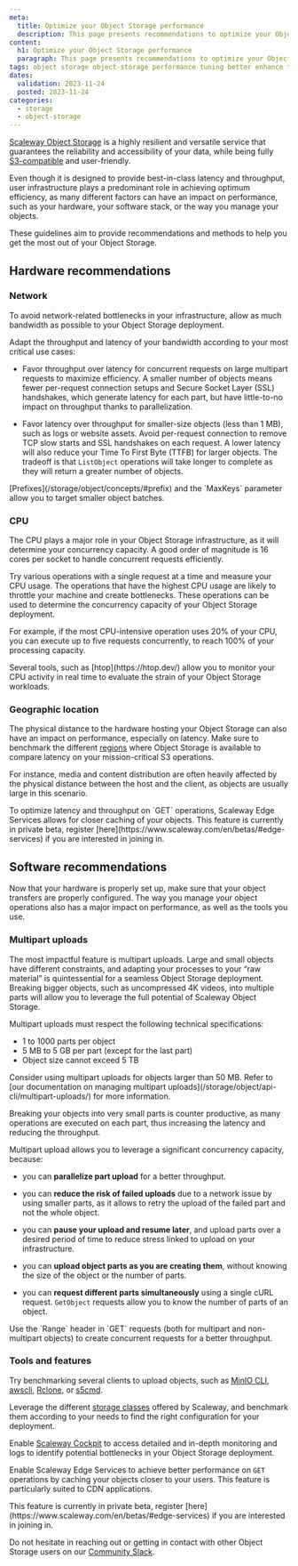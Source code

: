```yaml
---
meta:
  title: Optimize your Object Storage performance
  description: This page presents recommendations to optimize your Object Storage performance.
content:
  h1: Optimize your Object Storage performance
  paragraph: This page presents recommendations to optimize your Object Storage performance.
tags: object storage object-storage performance tuning better enhance throughput latency optimize
dates:
  validation: 2023-11-24
  posted: 2023-11-24
categories:
  - storage
  - object-storage
---
```


[Scaleway Object Storage](/storage/object/concepts/#object-storage) is a highly resilient and versatile service that guarantees the reliability and accessibility of your data, while being fully [S3-compatible](/storage/object/concepts/#s3) and user-friendly.

Even though it is designed to provide best-in-class latency and throughput, user infrastructure plays a predominant role in achieving optimum efficiency, as many different factors can have an impact on performance, such as your hardware, your software stack, or the way you manage your objects.

These guidelines aim to provide recommendations and methods to help you get the most out of your Object Storage.

## Hardware recommendations

### Network

To avoid network-related bottlenecks in your infrastructure, allow as much bandwidth as possible to your Object Storage deployment.

Adapt the throughput and latency of your bandwidth according to your most critical use cases:

- Favor throughput over latency for concurrent requests on large multipart requests to maximize efficiency. A smaller number of objects means fewer per-request connection setups and Secure Socket Layer (SSL) handshakes, which generate latency for each part, but have little-to-no impact on throughput thanks to parallelization.

- Favor latency over throughput for smaller-size objects (less than 1 MB), such as logs or website assets. Avoid per-request connection to remove TCP slow starts and SSL handshakes on each request. A lower latency will also reduce your Time To First Byte (TTFB) for larger objects. The tradeoff is that `ListObject` operations will take longer to complete as they will return a greater number of objects. 

<Message type="tip">
  [Prefixes](/storage/object/concepts/#prefix) and the `MaxKeys` parameter allow you to target smaller object batches.
</Message>

### CPU

The CPU plays a major role in your Object Storage infrastructure, as it will determine your concurrency capacity. A good order of magnitude is 16 cores per socket to handle concurrent requests efficiently.

Try various operations with a single request at a time and measure your CPU usage. The operations that have the highest CPU usage are likely to throttle your machine and create bottlenecks. These operations can be used to determine the concurrency capacity of your Object Storage deployment.

For example, if the most CPU-intensive operation uses 20% of your CPU, you can execute up to five requests concurrently, to reach 100% of your processing capacity.

<Message type="tip">
  Several tools, such as [htop](https://htop.dev/) allow you to monitor your CPU activity in real time to evaluate the strain of your Object Storage workloads.
</Message>

### Geographic location

The physical distance to the hardware hosting your Object Storage can also have an impact on performance, especially on latency. Make sure to benchmark the different [regions](/storage/object/concepts/##region-and-availability-zone) where Object Storage is available to compare latency on your mission-critical S3 operations.

For instance, media and content distribution are often heavily affected by the physical distance between the host and the client, as objects are usually large in this scenario.

<Message type="tip">
To optimize latency and throughput on `GET` operations, Scaleway Edge Services allows for closer caching of your objects. This feature is currently in private beta, register [here](https://www.scaleway.com/en/betas/#edge-services) if you are interested in joining in.
</Message>

## Software recommendations

Now that your hardware is properly set up, make sure that your object transfers are properly configured. The way you manage your object operations also has a major impact on performance, as well as the tools you use.

### Multipart uploads

The most impactful feature is multipart uploads. Large and small objects have different constraints, and adapting your processes to your “raw material” is quintessential for a seamless Object Storage deployment. Breaking bigger objects, such as uncompressed 4K videos, into multiple parts will allow you to leverage the full potential of Scaleway Object Storage.

Multipart uploads must respect the following technical specifications:

- 1 to 1000 parts per object
- 5 MB to 5 GB per part (except for the last part)
- Object size cannot exceed 5 TB

<Message type="tip">
  Consider using multipart uploads for objects larger than 50 MB. Refer to [our documentation on managing multipart uploads](/storage/object/api-cli/multipart-uploads/) for more information.
</Message>

Breaking your objects into very small parts is counter productive, as many operations are executed on each part, thus increasing the latency and reducing the throughput.

Multipart upload allows you to leverage a significant concurrency capacity, because:

- you can **parallelize part upload** for a better throughput.

- you can **reduce the risk of failed uploads** due to a network issue by using smaller parts, as it allows to retry the upload of the failed part and not the whole object.

- you can **pause your upload and resume later**, and upload parts over a desired period of time to reduce stress linked to upload on your infrastructure.

- you can **upload object parts as you are creating them**, without knowing the size of the object or the number of parts.

- you can **request different parts simultaneously** using a single cURL request. `GetObject` requests allow you to know the number of parts of an object.

<Message type="tip">
Use the `Range` header in `GET` requests (both for multipart and non-multipart objects) to create concurrent requests for a better throughput.
</Message>

### Tools and features

Try benchmarking several clients to upload objects, such as [MinIO CLI](/storage/object/api-cli/installing-minio-client/), [awscli](/storage/object/api-cli/object-storage-aws-cli/), [Rclone](/storage/object/api-cli/installing-rclone/), or [s5cmd](https://github.com/peak/s5cmdawscli).

Leverage the different [storage classes](/storage/object/concepts/#storage-class) offered by Scaleway, and benchmark them according to your needs to find the right configuration for your deployment.

Enable [Scaleway Cockpit](/observability/cockpit/quickstart/) to access detailed and in-depth monitoring and logs to identify potential bottlenecks in your Object Storage deployment.

Enable Scaleway Edge Services to achieve better performance on `GET` 
operations by caching your objects closer to your users. This feature is particularly suited to CDN applications.

<Message type="note">
This feature is currently in private beta, register [here](https://www.scaleway.com/en/betas/#edge-services) if you are interested in joining in.
</Message>

Do not hesitate in reaching out or getting in contact with other Object Storage users on our [Community Slack](https://.slack.scaleway.com/).